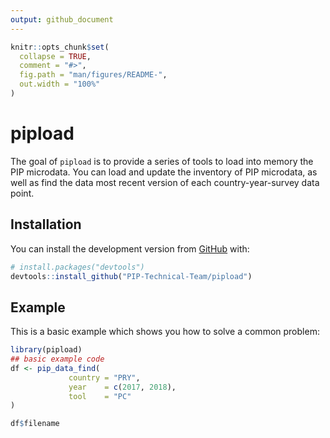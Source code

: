 ```yaml
---
output: github_document
---
```


<!-- README.md is generated from README.Rmd. Please edit that file -->

```r
knitr::opts_chunk$set(
  collapse = TRUE,
  comment = "#>",
  fig.path = "man/figures/README-",
  out.width = "100%"
)
```

# pipload

<!-- badges: start -->
<!-- badges: end -->

The goal of `pipload` is to provide a series of tools to load into memory the PIP microdata. You can load and update the inventory of PIP microdata, as well as find the data most recent version of each country-year-survey data point.

## Installation

You can install the development version from [GitHub](https://github.com/) with:

``` r
# install.packages("devtools")
devtools::install_github("PIP-Technical-Team/pipload")
```
## Example

This is a basic example which shows you how to solve a common problem:

```r
library(pipload)
## basic example code
df <- pip_data_find(
             country = "PRY",
             year    = c(2017, 2018),
             tool    = "PC"
)

df$filename
```

